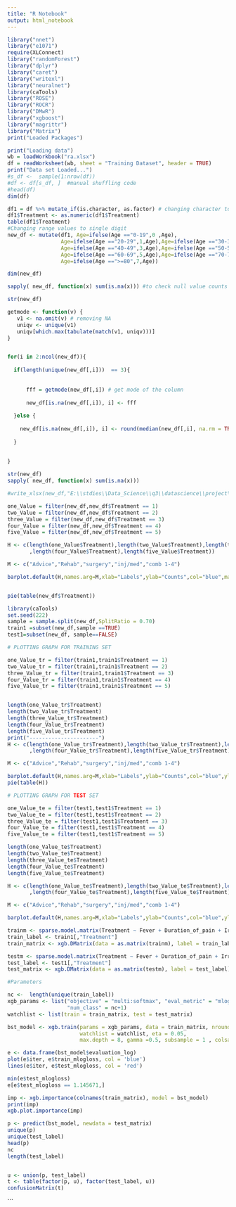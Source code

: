 ---
title: "R Notebook"
output: html_notebook
---


```{r}
library("nnet")
library("e1071")
require(XLConnect)
library("randomForest")
library("dplyr")
library("caret")
library("writexl")
library("neuralnet")
library(caTools)
library("ROSE")
library("ROCR")
library("DMwR")
library("xgboost")
library("magrittr")
library("Matrix")
print("Loaded Packages")
```


```{r}
print("Loading data")
wb = loadWorkbook("ra.xlsx")
df = readWorksheet(wb, sheet = "Training Dataset", header = TRUE)
print("Data set Loaded...")
#s_df <-  sample(1:nrow(df))
#df <- df[s_df, ]  #manual shuffling code
#head(df)
dim(df)
```


```{r}
df1 = df %>% mutate_if(is.character, as.factor) # changing character to as a factor
df1$Treatment <- as.numeric(df1$Treatment)
table(df1$Treatment)
#Changing range values to single digit
new_df <- mutate(df1, Age=ifelse(Age =="0-19",0 ,Age),
                 Age=ifelse(Age =="20-29",1,Age),Age=ifelse(Age =="30-39",2 ,Age),
                 Age=ifelse(Age =="40-49",3,Age),Age=ifelse(Age =="50-59",4 ,Age),
                 Age=ifelse(Age =="60-69",5,Age),Age=ifelse(Age =="70-79",6 ,Age),
                 Age=ifelse(Age ==">=80",7,Age))

dim(new_df)

sapply( new_df, function(x) sum(is.na(x))) #to check null value counts in each column

str(new_df)
```


```{r}
getmode <- function(v) {
   v1 <- na.omit(v) # removing NA 
   uniqv <- unique(v1)
   uniqv[which.max(tabulate(match(v1, uniqv)))]
}


for(i in 2:ncol(new_df)){
  
  if(length(unique(new_df[,i]))  == 3){
    
      
      fff = getmode(new_df[,i]) # get mode of the column
      
      new_df[is.na(new_df[,i]), i] <- fff
    
  }else {
    
    new_df[is.na(new_df[,i]), i] <- round(median(new_df[,i], na.rm = TRUE)) # replacing with mean of column
    
  }
  
  
}

str(new_df)
sapply( new_df, function(x) sum(is.na(x)))

#write_xlsx(new_df,"E:\\stdies\\Data_Science\\q3\\datascience\\project\\Referral_Advice\\new_RA.xlsx")
```


```{r}
one_Value = filter(new_df,new_df$Treatment == 1)
two_Value = filter(new_df,new_df$Treatment == 2)
three_Value = filter(new_df,new_df$Treatment == 3)
four_Value = filter(new_df,new_df$Treatment == 4)
five_Value = filter(new_df,new_df$Treatment == 5)

H <- c(length(one_Value$Treatment),length(two_Value$Treatment),length(three_Value$Treatment)
       ,length(four_Value$Treatment),length(five_Value$Treatment))

M <- c("Advice","Rehab","surgery","inj/med","comb 1-4")

barplot.default(H,names.arg=M,xlab="Labels",ylab="Counts",col="blue",main="LBP Data Volumes",border="red")


pie(table(new_df$Treatment))
```


```{r}
library(caTools)
set.seed(222)
sample = sample.split(new_df,SplitRatio = 0.70)
train1 =subset(new_df,sample ==TRUE)
test1=subset(new_df, sample==FALSE)

# PLOTTING GRAPH FOR TRAINING SET

one_Value_tr = filter(train1,train1$Treatment == 1)
two_Value_tr = filter(train1,train1$Treatment == 2)
three_Value_tr = filter(train1,train1$Treatment == 3)
four_Value_tr = filter(train1,train1$Treatment == 4)
five_Value_tr = filter(train1,train1$Treatment == 5)


length(one_Value_tr$Treatment)
length(two_Value_tr$Treatment)
length(three_Value_tr$Treatment)
length(four_Value_tr$Treatment)
length(five_Value_tr$Treatment)
print("----------------------")
H <- c(length(one_Value_tr$Treatment),length(two_Value_tr$Treatment),length(three_Value_tr$Treatment)
       ,length(four_Value_tr$Treatment),length(five_Value_tr$Treatment))

M <- c("Advice","Rehab","surgery","inj/med","comb 1-4")

barplot.default(H,names.arg=M,xlab="Labels",ylab="Counts",col="blue",ylim=c(0,1000),main="LBP training Data Volumes",border="red")
pie(table(H))

# PLOTTING GRAPH FOR TEST SET

one_Value_te = filter(test1,test1$Treatment == 1)
two_Value_te = filter(test1,test1$Treatment == 2)
three_Value_te = filter(test1,test1$Treatment == 3)
four_Value_te = filter(test1,test1$Treatment == 4)
five_Value_te = filter(test1,test1$Treatment == 5)

length(one_Value_te$Treatment)
length(two_Value_te$Treatment)
length(three_Value_te$Treatment)
length(four_Value_te$Treatment)
length(five_Value_te$Treatment)

H <- c(length(one_Value_te$Treatment),length(two_Value_te$Treatment),length(three_Value_te$Treatment)
       ,length(four_Value_te$Treatment),length(five_Value_te$Treatment))

M <- c("Advice","Rehab","surgery","inj/med","comb 1-4")

barplot.default(H,names.arg=M,xlab="Labels",ylab="Counts",col="blue",ylim=c(0,1000),main="LBP test Data Volumes",border="red")
```


```{r}
trainm <- sparse.model.matrix(Treatment ~ Fever + Duration_of_pain + Irrational_thoughts_work +   Kinesiophobia_physical_exercise + Age + Uses_analgesics +  Serious_disease + Continuous_pain + Trauma + Paidwork, data = train1)
train_label <- train1[,"Treatment"]
train_matrix <- xgb.DMatrix(data = as.matrix(trainm), label = train_label)

testm <- sparse.model.matrix(Treatment ~ Fever + Duration_of_pain + Irrational_thoughts_work +   Kinesiophobia_physical_exercise + Age + Uses_analgesics +  Serious_disease + Continuous_pain + Trauma + Paidwork, data = test1)
test_label <- test1[,"Treatment"]
test_matrix <- xgb.DMatrix(data = as.matrix(testm), label = test_label)

#Parameters

nc <-  length(unique(train_label))
xgb_params <- list("objective" = "multi:softmax", "eval_metric" = "mlogloss", 
                   "num_class" = nc+1)
watchlist <- list(train = train_matrix, test = test_matrix)

bst_model <- xgb.train(params = xgb_params, data = train_matrix, nrounds = 90,
                       watchlist = watchlist, eta = 0.05,
                       max.depth = 8, gamma =0.5, subsample = 1 , colsample_bytree = 1)
```


```{r}
e <- data.frame(bst_model$evaluation_log)
plot(e$iter, e$train_mlogloss, col = 'blue')
lines(e$iter, e$test_mlogloss, col = 'red')

min(e$test_mlogloss)
e[e$test_mlogloss == 1.145671,]
```


```{r}
imp <- xgb.importance(colnames(train_matrix), model = bst_model)
print(imp)
xgb.plot.importance(imp)
```


```{r}

p <- predict(bst_model, newdata = test_matrix)
unique(p)
unique(test_label)
head(p)
nc
length(test_label)


u <- union(p, test_label)
t <- table(factor(p, u), factor(test_label, u))
confusionMatrix(t)

```



```
